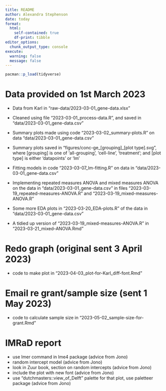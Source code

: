 ```yaml
---
title: README
author: Alexandra Stephenson
date: today
format: 
  html:
    self-contained: true
    df-print: tibble
editor_options:
  chunk_output_type: console
execute:
  warning: false
  message: false
---
```


```r
pacman::p_load(tidyverse)
```

# Data provided on 1st March 2023

-   Data from Karl in "raw-data/2023-03-01_gene-data.xlsx"

-   Cleaned using file "2023-03-01_process-data.R", and saved in "data/2023-03-01_gene-data.csv"

-   Summary plots made using code "2023-03-02_summary-plots.R" on data "data/2023-03-01_gene-data.csv"

-   Summary plots saved in "figures/conc-ge\_\[grouping\]\_\[plot type\].svg", where \[grouping\] is one of 'all-grouping', 'cell-line', 'treatment'; and \[plot type\] is either 'datapoints' or 'lm'

-   Fitting models in code "2023-03-07_lm-fitting.R" on data in "data/2023-03-01_gene-data.csv"

-   Implementing repeated measures ANOVA and mixed measures ANOVA on the data in "data/2023-03-01_gene-data.csv" in files "2023-03-19_repeated-measures-ANOVA.R" and "2023-03-19_mixed-measures-ANOVA.R"

-   Some more EDA plots in "2023-03-20_EDA-plots.R" of the data in "data/2023-03-01_gene-data.csv"

-   A tidied up version of "2023-03-19_mixed-measures-ANOVA.R" in "2023-03-21_mixed--ANOVA.Rmd"

# Redo graph (original sent 3 April 2023)

-   code to make plot in "2023-04-03_plot-for-Karl_diff-font.Rmd"

# Email re grant/sample size (sent 1 May 2023)

-   code to calculate sample size in "2023-05-02_sample-size-for-grant.Rmd"

# IMRaD report
-   use lmer command in lme4 package (advice from Jono)
-   random intercept model (advice from Jono)
-   look in Zuur book, section on random intercepts (advice from Jono)
-   include the plot with new font (advice from Jono)
-   use "dutchmasters::view_of_Delft" palette for that plot, use paletteer package (advice from Jono)
